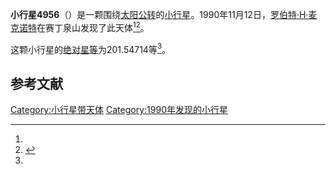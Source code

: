 {{Infobox planet
| bgcolour = #FFFFC0
| name = 4956 Noymer
| symbol = 
| image = 
| caption = 
| discovery = yes
| discovery_ref = 
| discoverer = [[罗伯特·H·麦克诺特|罗伯特·H·麦克诺特]]
| discovery_site = [[赛丁泉山|赛丁泉山]] 
| discovered = 1990年11月12日
| designations = yes
| mp_name = 
| named_after = 
| alt_names = 1990 VG1/ 1982 SG / 1991 AH
| mp_category = [[主带小行星|主带小行星]]
| orbit_ref = <ref name="a">[http://ssd.jpl.nasa.gov/sbdb.cgi?sstr=4956 4956 Noymer] {{Wayback|url=http://ssd.jpl.nasa.gov/sbdb.cgi?sstr=4956 |date=20201124011258 }}，小行星數據庫瀏覽器（JPL Small-Body Database Browser）－[[美国国家航空航天局|美国国家航空航天局]]喷气推进实验室</ref>
| epoch = 2456400.5 (2013年4月18日更新)
| aphelion = {{convert|2.9407385|AU|km|3|abbr=on|lk=out}}
| perihelion = {{convert|1.9485083|AU|km|3|abbr=on}}
| semimajor = {{convert|2.4446234|AU|km|3|abbr=on}}
| eccentricity = 0.2029413
| period = 1396.099538 [[日|日]]<br />3.82[[儒略年|儒略年]]
| avg_speed = 
| inclination = 24.22639
| asc_node = 169.37893
| mean_anomaly = 
| arg_peri = 201.54714
| satellites = 
| physical_characteristics = yes
| dimensions = 
| mass = 
| density = 
| surface_grav = 
| escape_velocity = 
| sidereal_day = 
| axial_tilt = 
| pole_ecliptic_lat = 
| pole_ecliptic_lon = 
| albedo = 
| temperatures= 
| temp_name1 = 
| mean_temp_1 = 
| max_temp_1 = 
| temp_name2 = 
| max_temp_2 = 
| spectral_type = 
| abs_magnitude = 201.54714
}}

'''小行星4956'''（{{lang-en|4956 Noymer}}）是一颗围绕[[太阳|太阳]][[公转|公转]]的[[小行星|小行星]]。1990年11月12日，[[罗伯特·H·麦克诺特|罗伯特·H·麦克诺特]]在赛丁泉山发现了此天体<ref name="a" /><ref>{{cite news|title=小行星列表|url=http://cfa-www.harvard.edu/iau/lists/NumberedMPs.txt|accessdate=2013-07-08|newspaper=哈佛大学|archive-date=2008-05-17|archive-url=https://web.archive.org/web/20080517010638/http://cfa-www.harvard.edu/iau/lists/NumberedMPs.txt|dead-url=no}}</ref>。

这颗小行星的[[绝对星等|绝对星等]]为201.54714等<ref name="a" />。

==参考文献==
{{reflist}}
{{Minor Planet Number|[[小行星4955|小行星4955]]|[[小行星4957|小行星4957]]}}

{{小天体}}

[[Category:小行星带天体|Category:小行星带天体]]
[[Category:1990年发现的小行星|Category:1990年发现的小行星]]

{{asteroid-stub}}
